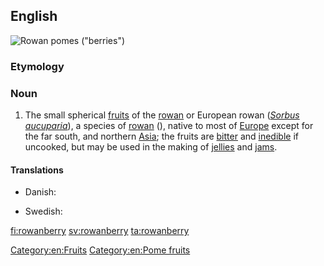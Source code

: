 ==English==
[[Image:Sorbus aucuparia 01 - Orange.jpg|thumb|Rowan [[pome]]s ("berries")]]
{{wikipedia}}
{{wikispecies|Sorbus aucuparia}}
===Etymology===
{{rfe|lang=en}}

===Noun===
{{en-noun|rowanberries}}

# The small spherical [[fruit]]s of the [[rowan]] or European rowan (''[[Sorbus aucuparia]]''), a species of [[rowan]] ({{taxlink|Sorbus subg. Sorbus|subgenus|noshow=1}}), native to most of [[Europe]] except for the far south, and northern [[Asia]]; the fruits are [[bitter]] and [[inedible]] if uncooked, but may be used in the making of [[jellies]] and [[jam]]s.

====Translations====
{{trans-top|fruits of the rowan}}
* Danish: {{t|da|rønnebær}}
{{trans-mid}}
* Swedish: {{t+|sv|rönnbär|n}}
{{trans-bottom}}

[[Category:en:Fruits]]
[[Category:en:Pome fruits]]

[[fi:rowanberry]]
[[sv:rowanberry]]
[[ta:rowanberry]]